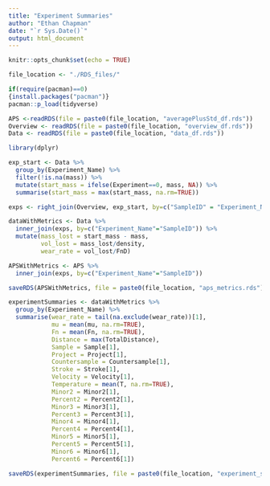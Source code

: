 ```yaml
---
title: "Experiment Summaries"
author: "Ethan Chapman"
date: "`r Sys.Date()`"
output: html_document
---
```


```r
knitr::opts_chunk$set(echo = TRUE)
```

```r
file_location <- "./RDS_files/"
```

```r
if(require(pacman)==0)
{install.packages("pacman")}
pacman::p_load(tidyverse)
```


```r
APS <-readRDS(file = paste0(file_location, "averagePlusStd_df.rds"))
Overview <- readRDS(file = paste0(file_location, "overview_df.rds"))
Data <- readRDS(file = paste0(file_location, "data_df.rds"))
```

```r
library(dplyr)

exp_start <- Data %>%
  group_by(Experiment_Name) %>%
  filter(!is.na(mass)) %>%
  mutate(start_mass = ifelse(Experiment==0, mass, NA)) %>%
  summarise(start_mass = max(start_mass, na.rm=TRUE))

exps <- right_join(Overview, exp_start, by=c("SampleID" = "Experiment_Name"))

dataWithMetrics <- Data %>%
  inner_join(exps, by=c("Experiment_Name"="SampleID")) %>%
  mutate(mass_lost = start_mass - mass,
         vol_lost = mass_lost/density,
         wear_rate = vol_lost/FnD)

APSWithMetrics <- APS %>%
  inner_join(exps, by=c("Experiment_Name"="SampleID"))

saveRDS(APSWithMetrics, file = paste0(file_location, "aps_metrics.rds"))

experimentSummaries <- dataWithMetrics %>%
  group_by(Experiment_Name) %>%
  summarise(wear_rate = tail(na.exclude(wear_rate))[1],
            mu = mean(mu, na.rm=TRUE),
            Fn = mean(Fn, na.rm=TRUE),
            Distance = max(TotalDistance),
            Sample = Sample[1],
            Project = Project[1],
            Countersample = Countersample[1],
            Stroke = Stroke[1],
            Velocity = Velocity[1],
            Temperature = mean(T, na.rm=TRUE),
            Minor2 = Minor2[1],
            Percent2 = Percent2[1],
            Minor3 = Minor3[1],
            Percent3 = Percent3[1],
            Minor4 = Minor4[1],
            Percent4 = Percent4[1],
            Minor5 = Minor5[1],
            Percent5 = Percent5[1],
            Minor6 = Minor6[1],
            Percent6 = Percent6[1])

saveRDS(experimentSummaries, file = paste0(file_location, "experiment_summaries.rds"))
```


